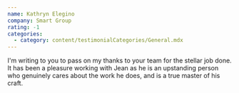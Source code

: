 ```yaml
---
name: Kathryn Elegino
company: Smart Group
rating: -1
categories:
  - category: content/testimonialCategories/General.mdx
---
```


I'm writing to you to pass on my thanks to your team for the stellar job done. It has been a pleasure working with Jean as he is an upstanding person who genuinely cares about the work he does, and is a true master of his craft.
